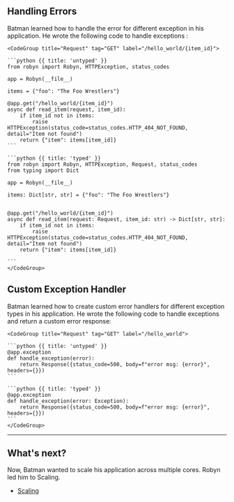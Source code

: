 ## Handling Errors

Batman learned how to handle the error for different exception in his application. He wrote the following code to handle exceptions :

<Row>
<Col>
</Col>
  <Col sticky>

    <CodeGroup title="Request" tag="GET" label="/hello_world/{item_id}">

    ```python {{ title: 'untyped' }}
    from robyn import Robyn, HTTPException, status_codes

    app = Robyn(__file__)

    items = {"foo": "The Foo Wrestlers"}

    @app.get("/hello_world/{item_id}")
    async def read_item(request, item_id):
        if item_id not in items:
            raise HTTPException(status_code=status_codes.HTTP_404_NOT_FOUND, detail="Item not found")
        return {"item": items[item_id]}
    ```

    ```python {{ title: 'typed' }}
    from robyn import Robyn, HTTPException, Request, status_codes
    from typing import Dict

    app = Robyn(__file__)

    items: Dict[str, str] = {"foo": "The Foo Wrestlers"}


    @app.get("/hello_world/{item_id}")
    async def read_item(request: Request, item_id: str) -> Dict[str, str]:
        if item_id not in items:
            raise HTTPException(status_code=status_codes.HTTP_404_NOT_FOUND, detail="Item not found")
        return {"item": items[item_id]}

    ```
    </CodeGroup>
  </Col>
</Row>


## Custom Exception Handler

Batman learned how to create custom error handlers for different exception types in his application. He wrote the following code to handle exceptions and return a custom error response:

<Row>
<Col>
</Col>
  <Col sticky>

    <CodeGroup title="Request" tag="GET" label="/hello_world">

    ```python {{ title: 'untyped' }}
    @app.exception
    def handle_exception(error):
        return Response({status_code=500, body=f"error msg: {error}", headers={}})
    ```

    ```python {{ title: 'typed' }}
    @app.exception
    def handle_exception(error: Exception):
        return Response({status_code=500, body=f"error msg: {error}", headers={}})
    ```
    </CodeGroup>
  </Col>
</Row>

---

## What's next?

Now, Batman wanted to scale his application across multiple cores. Robyn led him to Scaling.

- [Scaling](/documentation/api_reference/scaling)


